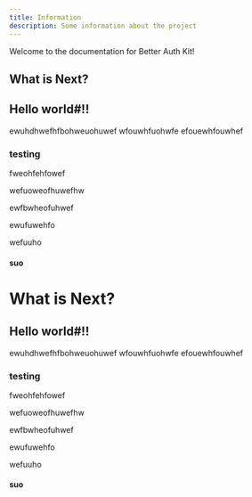 ```yaml
---
title: Information
description: Some information about the project
---
```


Welcome to the documentation for Better Auth Kit!

## What is Next?

<Cards>
  <Card title="Learn more about Next.js" href="https://nextjs.org/docs" />
  <Card title="Learn more about Fumadocs" href="https://fumadocs.vercel.app" />
</Cards>

## Hello world#!!
ewuhdhwefhfbohweuohuwef
wfouwhfuohwfe
efouewhfouwhef

### testing

fweohfehfowef

wefuoweofhuwefhw

ewfbwheofuhwef

ewufuwehfo

wefuuho

#### suo

# What is Next?

<Cards>
  <Card title="Learn more about Next.js" href="https://nextjs.org/docs" />
  <Card title="Learn more about Fumadocs" href="https://fumadocs.vercel.app" />
</Cards>

## Hello world#!!
ewuhdhwefhfbohweuohuwef
wfouwhfuohwfe
efouewhfouwhef

### testing

fweohfehfowef

wefuoweofhuwefhw

ewfbwheofuhwef

ewufuwehfo

wefuuho

#### suo